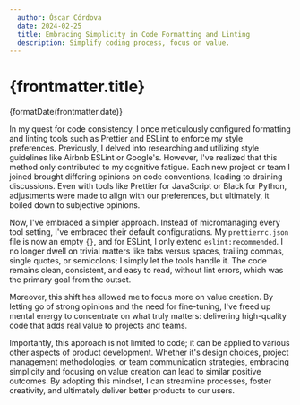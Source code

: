 ```yaml
---
  author: Óscar Córdova
  date: 2024-02-25
  title: Embracing Simplicity in Code Formatting and Linting
  description: Simplify coding process, focus on value.
---
```



<h1 className="font-medium text-base mb-1">{frontmatter.title}</h1>
<time
  dateTime={frontmatter.date}
  className="mt-1 text-sm text-muted-foreground"
>
  <span>{formatDate(frontmatter.date)}</span>
</time>

In my quest for code consistency, I once meticulously configured formatting and linting tools such as Prettier and ESLint to enforce my style preferences. Previously, I delved into researching and utilizing style guidelines like Airbnb ESLint or Google's. However, I've realized that this method only contributed to my cognitive fatigue. Each new project or team I joined brought differing opinions on code conventions, leading to draining discussions. Even with tools like Prettier for JavaScript or Black for Python, adjustments were made to align with our preferences, but ultimately, it boiled down to subjective opinions.

Now, I've embraced a simpler approach. Instead of micromanaging every tool setting, I've embraced their default configurations. My `prettierrc.json` file is now an empty `{}`, and for ESLint, I only extend `eslint:recommended`. I no longer dwell on trivial matters like tabs versus spaces, trailing commas, single quotes, or semicolons; I simply let the tools handle it. The code remains clean, consistent, and easy to read, without lint errors, which was the primary goal from the outset.

Moreover, this shift has allowed me to focus more on value creation. By letting go of strong opinions and the need for fine-tuning, I've freed up mental energy to concentrate on what truly matters: delivering high-quality code that adds real value to projects and teams.

Importantly, this approach is not limited to code; it can be applied to various other aspects of product development. Whether it's design choices, project management methodologies, or team communication strategies, embracing simplicity and focusing on value creation can lead to similar positive outcomes. By adopting this mindset, I can streamline processes, foster creativity, and ultimately deliver better products to our users.
